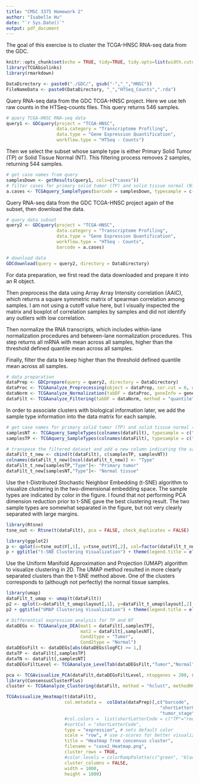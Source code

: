 ```yaml
---
title: "CMSC 3375 Homework 2"
author: "Isabelle Hu"
date: "`r Sys.Date()`"
output: pdf_document
---
```


The goal of this exercise is to cluster the TCGA-HNSC RNA-seq data from the GDC.

```r
knitr::opts_chunk$set(echo = TRUE, tidy=TRUE, tidy.opts=list(width.cutoff=60))
library(TCGAbiolinks)
library(rmarkdown)
```

```r
DataDirectory <- paste0("./GDC/", gsub("-","_","HNSC"))
FileNameData <- paste0(DataDirectory, "_","HTSeq_Counts",".rda")
```

Query RNA-seq data from the GDC TCGA-HNSC project. Here we use teh raw counts in the HTSeq-counts files. This query returns 546 samples.
```r
# query TCGA-HNSC RNA-seq data
query1 <- GDCquery(project = "TCGA-HNSC",
                   data.category = "Transcriptome Profiling",
                   data.type = "Gene Expression Quantification",
                   workflow.type = "HTSeq - Counts")
```

Then we select the subset whose sample type is either Primary Solid Tumor (TP) or Solid Tissue Normal (NT). This filtering process removes 2 samples, returning 544 samples.
```r
# get case names from query
samplesDown <- getResults(query1, cols=c("cases"))
# filter cases for primary solid tumor (TP) and solid tissue normal (NT)
a.cases <- TCGAquery_SampleTypes(barcode = samplesDown, typesample = c("TP","NT"))
```

Query RNA-seq data from the GDC TCGA-HNSC project again of the subset, then download the data.
```r
# query data subset
query2 <- GDCquery(project = "TCGA-HNSC",
                   data.category = "Transcriptome Profiling",
                   data.type = "Gene Expression Quantification",
                   workflow.type = "HTSeq - Counts",
                   barcode = a.cases)
```

```r
# download data
GDCdownload(query = query2, directory = DataDirectory)
```

For data preparation, we first read the data downloaded and prepare it into an R object.

Then preprocess the data using Array Array Intensity correlation (AAIC), which returns a square symmetric matrix of spearman correlation among samples. I am not using a cutoff value here, but I visually inspected the matrix and boxplot of correlation samples by samples and did not identify any outliers with low correlation.

Then normalize the RNA transcripts, which includes within-lane normalization procedures and between-lane normalization procedures. This step returns all mRNA with mean across all samples, higher than the threshold defined quantile mean across all samples.

Finally, filter the data to keep higher than the threshold defined quantile mean across all samples.
```r
# data preparation
dataPrep <- GDCprepare(query = query2, directory = DataDirectory)
dataProc <- TCGAanalyze_Preprocessing(object = dataPrep, cor.cut = 0, datatype = "HTSeq - Counts")
dataNorm <- TCGAanalyze_Normalization(tabDF = dataProc, geneInfo = geneInfoHT, method = "gcContent")
dataFilt <- TCGAanalyze_Filtering(tabDF = dataNorm, method = "quantile", qnt.cut =  0.05)
```

In order to associate clusters with biological information later, we add the sample type information into the data matrix for each sample.
```r
# get case names for primary solid tumor (TP) and solid tissue normal (NT) subsets
samplesNT <- TCGAquery_SampleTypes(colnames(dataFilt), typesample = c("NT"))
samplesTP <- TCGAquery_SampleTypes(colnames(dataFilt), typesample = c("TP"))

# transpose the filtered dataset and add a new column indicating the sample type
dataFilt_t_new <- cbind(t(dataFilt), c(samplesTP, samplesNT))
colnames(dataFilt_t_new)[ncol(dataFilt_t_new)] <- "Type"
dataFilt_t_new[samplesTP,"Type"]<- "Primary tumor"
dataFilt_t_new[samplesNT,"Type"]<- "Normal tissue"
```

Use the t-Distributed Stochastic Neighbor Embedding (t-SNE) algorithm to visualize clustering in the two-dimensional embedding space. The sample types are indicated by color in the figure. I found that not performing PCA dimension reduction prior to t-SNE gave the best clustering result. The two sample types are somewhat separated in the figure, but not very clearly separated with large margins.
```r
library(Rtsne)
tsne_out <- Rtsne(t(dataFilt), pca = FALSE, check_duplicates = FALSE)

library(ggplot2)
p <- qplot(x=tsne_out$Y[,1], y=tsne_out$Y[,2], col=factor(dataFilt_t_new[,ncol(dataFilt_t_new)]), geom = "point", asp=1)
p + ggtitle("t-SNE Clustering Visualization") + theme(legend.title = element_blank(), plot.title = element_text(hjust = 0.5))
```

Use the Uniform Manifold Approximation and Projection (UMAP) algorithm to visualize clustering in 2D. The UMAP method resulted in more clearly separated clusters than the t-SNE method above. One of the clusters corresponds to (although not perfectly) the normal tissue samples.
```r
library(umap)
dataFilt_t_umap <- umap(t(dataFilt))
p2 <- qplot(x=dataFilt_t_umap$layout[,1], y=dataFilt_t_umap$layout[,2], col=factor(dataFilt_t_new[,ncol(dataFilt_t_new)]), geom = "point", asp=1)
p2 + ggtitle("UMAP Clustering Visualization") + theme(legend.title = element_blank(), plot.title = element_text(hjust = 0.5))
```


```r
# Differential expression analysis for TP and NT
dataDEGs <- TCGAanalyze_DEA(mat1 = dataFilt[,samplesTP],
                            mat2 = dataFilt[,samplesNT],
                            Cond1type = "Tumor",
                            Cond2type = "Normal")
dataDEGsFilt <- dataDEGs[abs(dataDEGs$logFC) >= 1,]
dataTP <- dataFilt[,samplesTP]
dataTN <- dataFilt[,samplesNT]
dataDEGsFiltLevel <- TCGAanalyze_LevelTab(dataDEGsFilt,"Tumor","Normal", dataTP,dataTN)

pca <- TCGAvisualize_PCA(dataFilt,dataDEGsFiltLevel, ntopgenes = 200, samplesTP, samplesNT)
library(ConsensusClusterPlus)
cluster <- TCGAanalyze_Clustering(dataFilt, method = "hclust", methodHC = "ward.D2")

TCGAvisualize_Heatmap(t(dataFilt),
                      col.metadata =  colData(dataPrep)[,c("barcode",
                                                          "shortLetterCode",
                                                          "tumor_stage")],
                      #col.colors =  list(shortLetterCode = c("TP"="red", "NT"="blue")),
                      #sortCol = "shortLetterCode",
                      type = "expression", # sets default color
                      scale = "row", # use z-scores for better visualization. Center gene expression level around 0.
                      title = "Heatmap from concensus cluster", 
                      filename = "case2_Heatmap.png",
                      cluster_rows = TRUE,
                      #color.levels = colorRampPalette(c("green", "black", "red"))(n = 11),
                      cluster_columns = FALSE,
                      width = 1000,
                      height = 1000)
```



